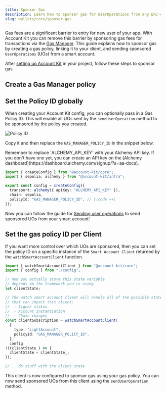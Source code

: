 ```yaml
---
title: Sponsor Gas
description: Learn how to sponsor gas for UserOperations from any ERC-4337 smart account using Account Kit core.
slug: wallets/core/sponsor-gas
---
```


Gas fees are a significant barrier to entry for new user of your app. With Account Kit you can remove this barrier by sponsoring gas fees for transactions via the [Gas Manager](https://docs.alchemy.com/docs/gas-manager-services/?a=ak-docs). This guide explains how to sponsor gas by creating a gas policy, linking it to your client, and sending sponsored `UserOperations` (UOs) from a smart account.

After [setting up Account Kit](/wallets/core/quickstart) in your project, follow these steps to sponsor gas.

## Create a Gas Manager policy

<Markdown src="../../shared/create-gas-policy.mdx" />

## Set the Policy ID globally

When creating your Account Kit config, you can optionally pass in a Gas Policy ID. This will enable all UOs sent by the `sendUserOperation` method to be sponsored by the policy you created.

![Policy ID](/images/wallets/policy-id.png)

Copy it and then replace the `GAS_MANAGER_POLICY_ID` in the snippet below.

<Tip>
  Remember to replace `ALCHEMY_API_KEY` with your Alchemy API key. If you don't
  have one yet, you can create an API key on the [Alchemy
  dashboard](https://dashboard.alchemy.com/signup/?a=aa-docs).
</Tip>

```ts twoslash
import { createConfig } from "@account-kit/core";
import { sepolia, alchemy } from "@account-kit/infra";

export const config = createConfig({
  transport: alchemy({ apiKey: "ALCHEMY_API_KEY" }),
  chain: sepolia,
  policyId: "GAS_MANAGER_POLICY_ID", // [!code ++]
});
```

Now you can follow the guide for [Sending user operations](/wallets/core/send-user-operations) to send sponsored UOs from your smart account!

## Set the gas policy ID per Client

If you want more control over which UOs are sponsored, then you can set the policy ID on a specific instance of the `Smart Account Client` returned by the `watchSmartAccountClient` function.

<CodeBlocks>

```ts twoslash [example.ts]
import { watchSmartAccountClient } from "@account-kit/core";
import { config } from "./config";

// How you actually store this state variable
// depends on the framework you're using
let clientState;

// The watch smart account client will handle all of the possible state changes
// that can impact this client:
//  - Signer status
//  - Account instantiation
//  - Chain changes
const clientSubscription = watchSmartAccountClient(
  {
    type: "LightAccount",
    policyId: "GAS_MANAGER_POLICY_ID",
  },
  config
)((clientState_) => {
  clientState = clientState_;
});

// .. do stuff with the client state
```

<Markdown src="../../shared/core/config.mdx" />

</CodeBlocks>

This client is now configured to sponsor gas using your gas policy. You can now send sponsored UOs from this client using the `sendUserOperation` method.
